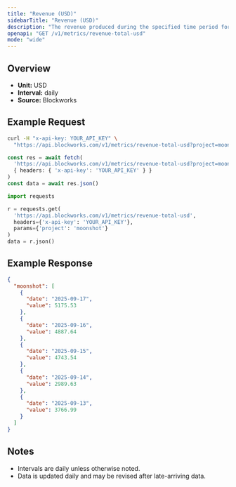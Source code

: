 ```yaml
---
title: "Revenue (USD)"
sidebarTitle: "Revenue (USD)"
description: "The revenue produced during the specified time period for given project."
openapi: "GET /v1/metrics/revenue-total-usd"
mode: "wide"
---
```


## Overview

- **Unit:** USD
- **Interval:** daily
- **Source:** Blockworks

## Example Request

<CodeGroup>

```bash cURL
curl -H "x-api-key: YOUR_API_KEY" \
  "https://api.blockworks.com/v1/metrics/revenue-total-usd?project=moonshot"
```

```typescript TypeScript
const res = await fetch(
  'https://api.blockworks.com/v1/metrics/revenue-total-usd?project=moonshot',
  { headers: { 'x-api-key': 'YOUR_API_KEY' } }
)
const data = await res.json()
```

```python Python
import requests

r = requests.get(
  'https://api.blockworks.com/v1/metrics/revenue-total-usd',
  headers={'x-api-key': 'YOUR_API_KEY'},
  params={'project': 'moonshot'}
)
data = r.json()
```

</CodeGroup>

## Example Response

```json
{
  "moonshot": [
    {
      "date": "2025-09-17",
      "value": 5175.53
    },
    {
      "date": "2025-09-16",
      "value": 4887.64
    },
    {
      "date": "2025-09-15",
      "value": 4743.54
    },
    {
      "date": "2025-09-14",
      "value": 2989.63
    },
    {
      "date": "2025-09-13",
      "value": 3766.99
    }
  ]
}
```

## Notes
- Intervals are daily unless otherwise noted.
- Data is updated daily and may be revised after late-arriving data.